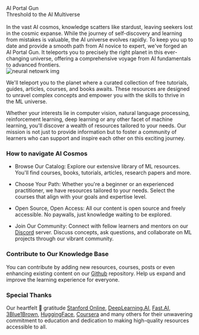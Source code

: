 

<div style={{ fontSize: "45px", fontWeight: "bold" }}>AI Portal Gun</div>
<div style={{ fontSize: "22px",  fontWeight: "600"}}>
  Threshold to the AI Multiverse
</div>

<br/>
In the vast AI cosmos, knowledge scatters like stardust, leaving seekers lost in the cosmic expanse. While the journey of self-discovery and learning from mistakes is valuable, the AI universe evolves rapidly. To keep you up to date and provide a smooth path from AI novice to expert, we've forged an AI Portal Gun. It teleports you to precisely the right planet in this ever-changing universe, offering a comprehensive voyage from AI fundamentals to advanced frontiers.

<br />
<img src="/static/img/neuralNetwork.png" alt="neural netowrk img" />

We'll teleport you to the planet where a curated collection of free tutorials, guides, articles, courses, and books awaits. These resources are designed to unravel complex concepts and empower you with the skills to thrive in the ML universe.

Whether your interests lie in computer vision, natural language processing, reinforcement learning, deep learning or any other facet of machine learning, you'll discover a wealth of resources tailored to your needs. Our mission is not just to provide information but to foster a community of learners who can support and inspire each other on this exciting journey.

### How to navigate AI Cosmos

- Browse Our Catalog: Explore our extensive library of ML resources. You'll find courses, books, tutorials, articles, research papers and more.

- Choose Your Path: Whether you're a beginner or an experienced practitioner, we have resources tailored to your needs. Select the courses that align with your goals and expertise level.

- Open Source, Open Access: All our content is open source and freely accessible. No paywalls, just knowledge waiting to be explored.

- Join Our Community: Connect with fellow learners and mentors on our [Discord](https://discord.gg/vp4E46d3jB) server. Discuss concepts, ask questions, and collaborate on ML projects through our vibrant community.

### Contribute to Our Knowledge Base

You can contribute by adding new resources, courses, posts or even enhancing existing content on our [Github](https://github.com/severus27/OpenMLGuide) repository. Help us expand and improve the learning experience for everyone.

### Special Thanks

Our heartfelt 💚 gratitude [Stanford Online](https://online.stanford.edu/), [DeepLearning.AI](https://www.deeplearning.ai/), [Fast.AI](https://www.fast.ai/), [3Blue1Brown](https://www.youtube.com/@3blue1brown), [HuggingFace](https://huggingface.co/), [Coursera](http://coursera.org/) and many others for their unwavering commitment to education and dedication to making high-quality resources accessible to all.
